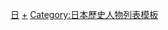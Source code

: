 {{Navbox with columns
|name = 江戶幕府將軍
|title = [[江戶幕府將軍列表|江戶幕府將軍]]
|image = &nbsp;&nbsp;[[File:Mitsubaaoi.svg|80px|link=三つ葉葵#三つ葉葵|三つ葉葵]]&nbsp;&nbsp;
|fullwidth = 1
|abovestyle = text-align: center; font-size:90%;
|colstyle = border-right: 1px solid #aaa; text-align: center; font-size:90%;
|belowstyle = text-align: right; font-size:90%;

|above = 相關條目 : [[江戶幕府]] - [[江戶時代]] - [[江戶城]] - [[德川氏]] - [[德川將軍家]] - [[征夷大將軍]]

|col1 = [[慶長]]8年（[[1603年]]）：'''[[德川家康]]'''<br />慶長10年（[[1605年]]）：'''[[德川秀忠]]'''<br />[[元和 (日本)|元和]]9年（[[1623年]]）：'''[[德川家光]]'''<br />[[慶安 (年號)|慶安]]4年（[[1651年]]）：'''[[德川家綱]]'''<br />[[延寶]]8年（[[1680年]]）：'''[[德川綱吉]]'''

|col2 = [[寶永]]6年（[[1709年]]）：'''[[德川家宣]]'''<br/>[[正德 (日本)|正德]]3年（[[1713年]]）：'''[[德川家繼]]'''<br/>[[享保]]元年（[[1716年]]）：'''[[德川吉宗]]'''<br/>[[延享]]2年（[[1745年]]）：'''[[德川家重]]'''<br/>[[寶曆 (日本)|寶曆]]10年（[[1760年]]）：'''[[德川家治]]'''

|col3 = [[天明 (日本)|天明]]7年（[[1787年]]）：'''[[德川家齊]]'''<br/>[[天保 (日本)|天保]]8年（[[1837年]]）：'''[[德川家慶]]'''<br/>[[嘉永 (日本)|嘉永]]6年（[[1853年]]）：'''[[德川家定]]'''<br/>[[安政]]5年（[[1858年]]）：'''[[德川家茂]]'''<br/>[[慶應]]2年（[[1866年]]）：'''[[德川慶喜]]'''

|below = ※ 名前之前的年號為就任年
}}<noinclude>
[[Category:前任继任模板|日]]
[[Category:德川幕府將軍|+]]
[[Category:日本歷史人物列表模板]]
</noinclude>